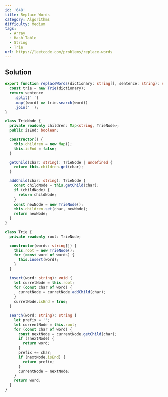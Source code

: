 ```yaml
---
id: '648'
title: Replace Words
category: Algorithms
difficulty: Medium
tags:
  - Array
  - Hash Table
  - String
  - Trie
url: https://leetcode.com/problems/replace-words
---
```


## Solution

```typescript showLineNumbers
export function replaceWords(dictionary: string[], sentence: string): string {
  const trie = new Trie(dictionary);
  return sentence
    .split(' ')
    .map((word) => trie.search(word))
    .join(' ');
}

class TrieNode {
  private readonly children: Map<string, TrieNode>;
  public isEnd: boolean;

  constructor() {
    this.children = new Map();
    this.isEnd = false;
  }

  getChild(char: string): TrieNode | undefined {
    return this.children.get(char);
  }

  addChild(char: string): TrieNode {
    const childNode = this.getChild(char);
    if (childNode) {
      return childNode;
    }
    const newNode = new TrieNode();
    this.children.set(char, newNode);
    return newNode;
  }
}

class Trie {
  private readonly root: TrieNode;

  constructor(words: string[]) {
    this.root = new TrieNode();
    for (const word of words) {
      this.insert(word);
    }
  }

  insert(word: string): void {
    let curretNode = this.root;
    for (const char of word) {
      curretNode = curretNode.addChild(char);
    }
    curretNode.isEnd = true;
  }

  search(word: string): string {
    let prefix = '';
    let currentNode = this.root;
    for (const char of word) {
      const nextNode = currentNode.getChild(char);
      if (!nextNode) {
        return word;
      }
      prefix += char;
      if (nextNode.isEnd) {
        return prefix;
      }
      currentNode = nextNode;
    }
    return word;
  }
}
```
